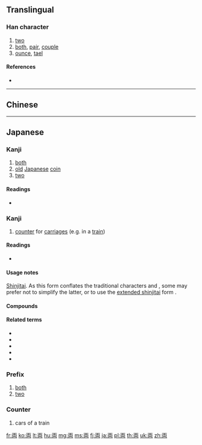 {{character info/new}}
{{also|兩|两}}
==Translingual==
{{Han simplified forms|兩|両|两}}

===Han character===
{{Han char|rn=1|rad=一|as=05|sn=6|four=1022.7|canj=MUB|ids=⿱一⿻冂山,⿻⿱一山冂}}

# [[two]]
# [[both]], [[pair]], [[couple]]
# [[ounce]], [[tael]]

====References====
* {{Han ref|kx=0078.101|dkj=00046|dj=0157.070|hdz=10019.010|uh=4E21|ud=20001}}

----

==Chinese==
{{zh-see|兩|v}}

----

==Japanese==
{{wikipedia|Ryō (Japanese coin)|Ryō}}

===Kanji===
{{ja-kanji|grade=3|rs=一05|style=s|kyu=兩}}

# [[both]]
# [[old]] [[Japanese]] [[coin]]
# [[two]]

====Readings====
* {{ja-readings|goon=[[りょう]] ([[ryō]]), {{qualifier|historical}} [[りやう]] (ryau)|kanon=[[りょう]] ([[ryō]]), {{qualifier|historical}} [[りやう]] (ryau)|toon={{qualifier|non-[[w:Jōyō kanji|Jōyō]] reading}} [[りゃん]] (ryan)|kun={{qualifier|non-[[w:Jōyō kanji|Jōyō]] reading}} [[ふた]] ([[futa]]), [[ふたつ]] ([[futatsu]])}}

===Kanji===
{{ja-kanji|grade=3|rs=一05|style=s|kyu=輛}}

# [[counter]] for [[carriages]] (e.g. in a [[train]])

====Readings====
* {{ja-readings|goon={{qualifier|non-[[w:Jōyō kanji|Jōyō]] reading}} [[ろう]] ([[rō]]), {{qualifier|historical}} [[らう]] (rau)|kanon=[[りょう]] ([[ryō]]), {{qualifier|historical}} [[りやう]] (ryau)|kun=}}

====Usage notes====
[[shinjitai|Shinjitai]]. As this form conflates the traditional characters {{m|ja|兩}} and {{m|ja|輛}}, some may prefer not to simplify the latter, or to use the [[w:Extended shinjitai|extended shinjitai]] form {{m|ja|輌}}.

====Compounds====
{{der5
| {{ja-l|一両}}
| {{ja-l|十両}}
| {{ja-l|千両}}
| {{ja-l|両々}}, {{ja-l|両両}}
| {{ja-l|車両}}
| {{ja-l|両院}}
| {{ja-l|両家}}
| {{ja-l|両蓋}}
| {{ja-l|両岸}}
| {{ja-l|両眼}}
| {{ja-l|両義}}
| {{ja-l|両脚}}
| {{ja-l|両極}}
| {{ja-l|両軍}}
| {{ja-l|両舷}}
| {{ja-l|両虎}}
| {{ja-l|両口}}
| {{ja-l|両国}}
| {{ja-l|両三}}
| {{ja-l|両氏}}
| {{ja-l|両耳}}
| {{ja-l|両社}}
| {{ja-l|両者}}
| {{ja-l|両手}}
| {{ja-l|両種}}
| {{ja-l|両親}}
| {{ja-l|両人}}
| {{ja-l|両刃}}
| {{ja-l|両性}}
| {{ja-l|両成敗}}
| {{ja-l|両棲}}
| {{ja-l|両生}}
| {{ja-l|両舌}}
| {{ja-l|両前}}
| {{ja-l|両全}}
| {{ja-l|両像}}
| {{ja-l|両側}}
| {{ja-l|両足}}
| {{ja-l|両袖}}
| {{ja-l|両損}}
| {{ja-l|両替}}
| {{ja-l|両端}}
| {{ja-l|両断}}
| {{ja-l|両天秤}}
| {{ja-l|両度}}
| {{ja-l|両党}}
| {{ja-l|両刀}}
| {{ja-l|両頭}}
| {{ja-l|両得}}
| {{ja-l|両凸}}
| {{ja-l|進退両難}}
| {{ja-l|両日}}
| {{ja-l|硬軟両派}}
| {{ja-l|両肌}}, {{ja-l|両膚}}
| {{ja-l|両膝}}
| {{ja-l|両肘}}
| {{ja-l|両部神道}}
| {{ja-l|両分}}
| {{ja-l|両陛下}}
| {{ja-l|両便}}
| {{ja-l|両方}}
| {{ja-l|両名}}
| {{ja-l|両面}}
| {{ja-l|両目}}
| {{ja-l|両雄}}
| {{ja-l|両様}}
| {{ja-l|両洋}}
| {{ja-l|両用}}
| {{ja-l|両翼}}
| {{ja-l|両立}}
| {{ja-l|両輪}}
| {{ja-l|両隣}}
| {{ja-l|両論}}
| {{ja-l|両脇}}
| {{ja-l|両腕}}
| {{ja-l|両方}}
| {{ja-l|両国}} ("Ryōgoku neighborhood of Sumida, Tokyo")
}}

====Related terms====
* {{l|ja|両開き}}
* {{l|ja|両建て}}
* {{l|ja|両差し}}
* {{l|ja|両思い}}
* {{l|ja|両切り}}

===Prefix===
{{ja-pos|りょう|prefix|kyu=兩|hhira=りやう}}

# [[both]]
# [[two]]

===Counter===
{{ja-pos|りょう|counter|kyu=輛|hhira=りやう}}

# cars of a train
#: {{ja-usex|この電%車は六%'''両'''%編%成です。|この でん%しゃ は ろく%'''りょう'''% へん%せい です。|This train consists of six '''cars'''.}}

[[fr:両]]
[[ko:両]]
[[lt:両]]
[[hu:両]]
[[mg:両]]
[[ms:両]]
[[fj:両]]
[[ja:両]]
[[pl:両]]
[[th:両]]
[[uk:両]]
[[zh:両]]